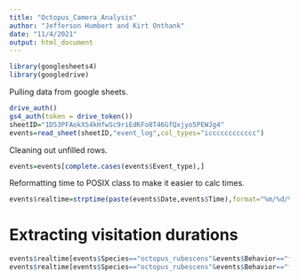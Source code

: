 ```yaml
---
title: "Octopus_Camera_Analysis"
author: "Jefferson Humbert and Kirt Onthank"
date: "11/4/2021"
output: html_document
---
```


```r
library(googlesheets4)
library(googledrive)
```


Pulling data from google sheets.
```r
drive_auth()
gs4_auth(token = drive_token())
sheetID="1D53PFAokXS4kHfwSc9riEdKFo8T46GfQxjyo5PEWJg4"
events=read_sheet(sheetID,"event_log",col_types="icccccccccccc")
```

Cleaning out unfilled rows.
```r
events=events[complete.cases(events$Event_type),]
```

Reformatting time to POSIX class to make it easier to calc times.
```r
events$realtime=strptime(paste(events$Date,events$Time),format="%m/%d/%Y %H:%M:%S")
```

# Extracting visitation durations
```r
events$realtime[events$Species=="octopus_rubescens"&events$Behavior=="frame_arrival"]
events$realtime[events$Species=="octopus_rubescens"&events$Behavior=="frame_departure"]
```

